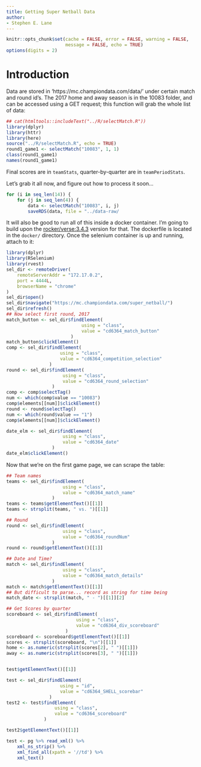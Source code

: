 ```yaml
---
title: Getting Super Netball Data
author:
- Stephen E. Lane
---
```


<!-- Time-stamp: <2018-03-30 19:00:42 (slane)> -->

```r
knitr::opts_chunk$set(cache = FALSE, error = FALSE, warning = FALSE,
                      message = FALSE, echo = TRUE)
options(digits = 2)

```

# Introduction

Data are stored in 'https://mc.championdata.com/data/' under certain match and round id's. The 2017 home and away season is in the 10083 folder, and can be accessed using a GET request; this function will grab the whole list of data:

```r
## cat(htmltools::includeText("../R/selectMatch.R"))
library(dplyr)
library(httr)
library(here)
source("../R/selectMatch.R", echo = TRUE)
round1_game1 <- selectMatch("10083", 1, 1)
class(round1_game1)
names(round1_game1)

```

Final scores are in `teamStats`, quarter-by-quarter are in `teamPeriodStats`.

Let's grab it all now, and figure out how to process it soon...

```r
for (i in seq_len(14)) {
    for (j in seq_len(4)) {
        data <- selectMatch("10083", i, j)
        saveRDS(data, file = "../data-raw/

```

It will also be good to run all of this inside a docker container. I'm going to build upon the [rocker/verse:3.4.3](https://github.com/rocker-org/rocker-versioned) version for that. The dockerfile is located in the `docker/` directory. Once the selenium container is up and running, attach to it:

```r
library(dplyr)
library(RSelenium)
library(rvest)
sel_dir <- remoteDriver(
    remoteServerAddr = "172.17.0.2",
    port = 4444L,
    browserName = "chrome"
)
sel_dir$open()
sel_dir$navigate("https://mc.championdata.com/super_netball/")
sel_dir$refresh()
## Now select first round, 2017
match_button <- sel_dir$findElement(
                            using = "class",
                            value = "cd6364_match_button"
                        )
match_button$clickElement()
comp <- sel_dir$findElement(
                    using = "class",
                    value = "cd6364_competition_selection"
                )
round <- sel_dir$findElement(
                     using = "class",
                     value = "cd6364_round_selection"
                 )
comp <- comp$selectTag()
num <- which(comp$value == "10083")
comp$elements[[num]]$clickElement()
round <- round$selectTag()
num <- which(round$value == "1")
comp$elements[[num]]$clickElement()

date_elm <- sel_dir$findElement(
                     using = "class",
                     value = "cd6364_date"
                 )
date_elm$clickElement()

```

Now that we're on the first game page, we can scrape the table:

```r
## Team names
teams <- sel_dir$findElement(
                     using = "class",
                     value = "cd6364_match_name"
                 )
teams <- teams$getElementText()[[1]]
teams <- strsplit(teams, " vs. ")[[1]]

## Round
round <- sel_dir$findElement(
                     using = "class",
                     value = "cd6364_roundNum"
                 )
round <- round$getElementText()[[1]]

## Date and Time?
match <- sel_dir$findElement(
                     using = "class",
                     value = "cd6364_match_details"
                 )
match <- match$getElementText()[[1]]
## But difficult to parse... record as string for time being
match_date <- strsplit(match, " - ")[[1]][2]

## Get Scores by quarter
scoreboard <- sel_dir$findElement(
                          using = "class",
                          value = "cd6364_div_scoreboard"
                      )
scoreboard <- scoreboard$getElementText()[[1]]
scores <- strsplit(scoreboard, "\n")[[1]]
home <- as.numeric(strsplit(scores[2], " ")[[1]])
away <- as.numeric(strsplit(scores[3], " ")[[1]])


test$getElementText()[[1]]

test <- sel_dir$findElement(
                    using = "id",
                    value = "cd6364_SHELL_scorebar"
                )
test2 <- test$findElement(
                  using = "class",
                  value = "cd6364_scoreboard"
              )

test2$getElementText()[[1]]

test <- pg %>% read_xml() %>%
    xml_ns_strip() %>%
    xml_find_all(xpath = '//td') %>%
    xml_text()

```

